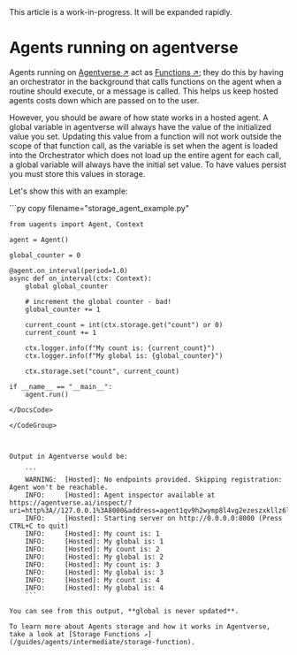 
<Callout type="info" emoji="ℹ️">
This article is a work-in-progress. It will be expanded rapidly.
</Callout>

# Agents running on agentverse

Agents running on [Agentverse ↗️](https://agentverse.ai/) act as [Functions ↗️](/guides/agents/intermediate/agent-functions); they do this by having an orchestrator in the background that calls functions on the agent when a routine should execute, or a message is called. This helps us keep hosted agents costs down which are passed on to the user.

However, you should be aware of how state works in a hosted agent. A global variable in agentverse will always have the value of the initialized value you set. Updating this value from a function will not work outside the scope of that function call, as the variable is set when the agent is loaded into the Orchestrator which does not load up the entire agent for each call, a global variable will always have the initial set value. To have values persist you must store this values in storage.

Let's show this with an example:

<GithubCodeSegment digest="d22308858911041c3d71bcc3752de118">
    <CodeSegment
        path="https://github.com/fetchai/uAgent-Examples/blob/main/5-documentation/guides/agents/intermediate/hosted-agent/storage_agent_example.py"
        lineStart={1}
        lineEnd={23}
        hosted={true}
    />
</GithubCodeSegment>
<CodeGroup dynamic hasCopy isLocalHostedFile digest='d22308858911041c3d71bcc3752de118'>

<DocsCode local={true}>
	```py copy filename="storage_agent_example.py"

	from uagents import Agent, Context
	
	agent = Agent()
	
	global_counter = 0
	
	@agent.on_interval(period=1.0)
	async def on_interval(ctx: Context):
	    global global_counter
	
	    # increment the global counter - bad!
	    global_counter += 1
	
	    current_count = int(ctx.storage.get("count") or 0)
	    current_count += 1
	
	    ctx.logger.info(f"My count is: {current_count}")
	    ctx.logger.info(f"My global is: {global_counter}")
	
	    ctx.storage.set("count", current_count)
	
	if __name__ == "__main__":
	    agent.run()

```
</DocsCode>

</CodeGroup>



Output in Agentverse would be:

    ```
    WARNING:  [Hosted]: No endpoints provided. Skipping registration: Agent won't be reachable.
    INFO:     [Hosted]: Agent inspector available at https://agentverse.ai/inspect/?uri=http%3A//127.0.0.1%3A8000&address=agent1qv9h2wymp8l4vg2ezeszxkllz6lkmh9uhz7rvfyamy0wslhlaxh65fmemgt
    INFO:     [Hosted]: Starting server on http://0.0.0.0:8000 (Press CTRL+C to quit)
    INFO:     [Hosted]: My count is: 1
    INFO:     [Hosted]: My global is: 1
    INFO:     [Hosted]: My count is: 2
    INFO:     [Hosted]: My global is: 2
    INFO:     [Hosted]: My count is: 3
    INFO:     [Hosted]: My global is: 3
    INFO:     [Hosted]: My count is: 4
    INFO:     [Hosted]: My global is: 4
    ```

You can see from this output, **global is never updated**.

To learn more about Agents storage and how it works in Agentverse, take a look at [Storage Functions ↗️](/guides/agents/intermediate/storage-function).

